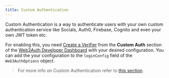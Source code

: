 ```yaml
---
title: Custom Authentication
---
```


Custom Authentication is a way to authenticate users with your own custom authentication service like Socials, Auth0, Firebase, Cognito and even your
own JWT token etc.

For enabling this, you need [Create a Verifier](/auth-provider-setup/verifiers) from the **Custom Auth** section of the
[Web3Auth Developer Dashboard](https://dashboard.web3auth.io) with your desired configuration. You can add the your configuration to the `loginConfig`
field of the `Web3AuthOptions` object.

> For more info on Custom Authentication refer to [this section](/sdk/pnp/unity/custom-authentication).
